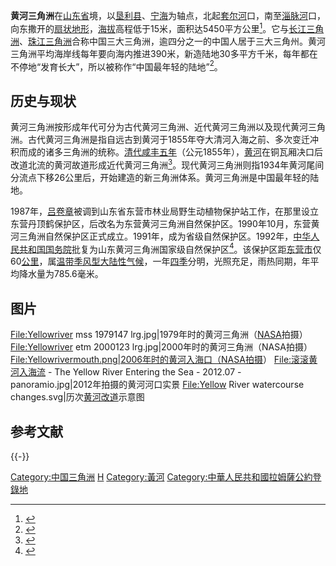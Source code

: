 {{coord|37.7669|N|119.2181|E|format=dms|region:CN|display=title}}
'''黄河三角洲'''在[[山东省|山东省]]境，以[[垦利县|垦利县]]、[[宁海|宁海]]为轴点，北起[[套尔河|套尔河]]口，南至[[支脉河|淄脉河]]口，向东撒开的[[扇状地形|扇状地形]]，[[海拔|海拔]]高程低于15米，面积达5450平方公里<ref>{{cite web|title=初冬时节山东黄河三角洲焕发别样生态美|url=https://m.chinanews.com/wap/detail/zw/gn/2019/11-21/9014150.shtml|work=中国新闻网|date=2019-11-21|access-date=2020-05-03|archive-date=2020-11-09|archive-url=https://web.archive.org/web/20201109104631/https://m.chinanews.com/wap/detail/zw/gn/2019/11-21/9014150.shtml|dead-url=no}}</ref>。它与[[长江三角洲|长江三角洲]]、[[珠江三角洲|珠江三角洲]]合称中国三大三角洲，逾四分之一的中国人居于三大三角州。黄河三角洲平均海岸线每年要向海内推进390米，新造陆地30多平方千米，每年都在不停地“发育长大”，所以被称作“中国最年轻的陆地”<ref name="余俊雄2015">{{cite book|author=余俊雄|title=询天问地|url=https://books.google.com/books?id=pEhyDwAAQBAJ&pg=PT70|date=2015年1月1日|publisher=|isbn=|pages=70–|access-date=2020年5月3日|archive-date=2020年11月9日|archive-url=https://web.archive.org/web/20201109104617/https://books.google.com/books?id=pEhyDwAAQBAJ&pg=PT70|dead-url=no}}</ref>。

==历史与现状==
黄河三角洲按形成年代可分为古代黄河三角洲、近代黄河三角洲以及现代黄河三角洲。古代黄河三角洲是指自远古到黄河于1855年夺大清河入海之前、多次变迁冲积而成的诸多三角洲的统称。[[清代|清代]][[咸丰五年|咸丰五年]]（公元1855年），[[黄河|黄河]]在铜瓦厢决口后改道北流的黄河故道形成近代黄河三角洲<ref name="张宗祜2000">{{cite book|author=张宗祜|title=九曲黄河万里沙: 黄河与黃土高原|url=https://books.google.com/books?id=zFAtKEFtnLEC&pg=PA149|year=2000|publisher=清华大学出版社有限公司|isbn=978-7-81029-785-1|pages=149–|access-date=2020-05-03|archive-date=2020-11-09|archive-url=https://web.archive.org/web/20201109104638/https://books.google.com/books?id=zFAtKEFtnLEC&pg=PA149|dead-url=no}}</ref>。现代黄河三角洲则指1934年黄河尾间分流点下移26公里后，开始建造的新三角洲体系。黄河三角洲是中国最年轻的陆地。

1987年，[[吕卷章|吕卷章]]被调到山东省东营市林业局野生动植物保护站工作，在那里设立东营丹顶鹤保护区，后改名为东营黄河三角洲自然保护区。1990年10月，东营黄河三角洲自然保护区正式成立。1991年，成为省级自然保护区。1992年，[[中华人民共和国国务院|中华人民共和国国务院]]批复为山东黄河三角洲国家级自然保护区<ref>{{cite web|title=赏黄河入海　观候鸟迁徙|url=http://jjckb.xinhuanet.com/2017-02/22/c_136075058.htm|work=经济参考报|date=2017-02-22|access-date=2020-05-03|archive-date=2020-07-18|archive-url=https://web.archive.org/web/20200718191359/http://jjckb.xinhuanet.com/2017-02/22/c_136075058.htm|dead-url=no}}</ref>。该保护区距[[东营市|东营市]]仅60[[公里|公里]]，属[[温带季风型大陆性气候|温带季风型大陆性气候]]，一年[[四季|四季]]分明，光照充足，雨热同期，年平均降水量为785.6毫米。

== 图片 ==
<gallery>
File:Yellowriver mss 1979147 lrg.jpg|1979年时的黄河三角洲（[[NASA|NASA]]拍摄）
File:Yellowriver etm 2000123 lrg.jpg|2000年时的黄河三角洲（NASA拍摄）
File:Yellowrivermouth.png|2006年时的黄河入海口（NASA拍摄）
File:滚滚黄河入海流 - The Yellow River Entering the Sea - 2012.07 - panoramio.jpg|2012年拍摄的黄河河口实景
File:Yellow River watercourse changes.svg|历次[[黄河改道|黄河改道]]示意图
</gallery>

==参考文献==
{{Reflist}}

{{-}}
{{中国平原}}
{{中华人民共和国国家级自然保护区}}
{{Shandong topics}}

[[Category:中国三角洲|Category:中国三角洲]]
[[Category:山东地形|H]]
[[Category:黃河|Category:黃河]]
[[Category:中華人民共和國拉姆薩公約登錄地|Category:中華人民共和國拉姆薩公約登錄地]]